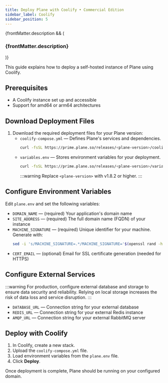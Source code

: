 ```yaml
---
title: Deploy Plane with Coolify • Commercial Edition
sidebar_label: Coolify
sidebar_position: 5
---
```


{frontMatter.description && (

<h3 className="description">{frontMatter.description}</h3>
)}

This guide explains how to deploy a self-hosted instance of Plane using
Coolify.

## Prerequisites

- A Coolify instance set up and accessible
- Support for amd64 or arm64 architectures

## Download Deployment Files

1. Download the required deployment files for your Plane version:
   - `coolify-compose.yml` — Defines Plane's services and dependencies.
     ```bash
     curl -fsSL https://prime.plane.so/releases/<plane-version>/coolify-compose.yml -o coolify-compose.yml
     ```
   - `variables.env` — Stores environment variables for your deployment.
     ```bash
     curl -fsSL https://prime.plane.so/releases/<plane-version>/variables.env -o plane.env
     ```
     :::warning
     Replace `<plane-version>` with v1.8.2 or higher.
     :::

## Configure Environment Variables

Edit `plane.env` and set the following variables:

- `DOMAIN_NAME` — (required) Your application's domain name
- `SITE_ADDRESS` — (required) The full domain name (FQDN) of your instance
- `MACHINE_SIGNATURE` — (required) Unique identifier for your machine. Generate with:
  ```sh
  sed -i 's/MACHINE_SIGNATURE=.*/MACHINE_SIGNATURE='$(openssl rand -hex 16)'/' plane.env
  ```
- `CERT_EMAIL` — (optional) Email for SSL certificate generation (needed for HTTPS)

## Configure External Services

:::warning
For production, configure external database and storage to ensure data security
and reliability. Relying on local storage increases the risk of data loss and
service disruption.
:::

- `DATABASE_URL` — Connection string for your external database
- `REDIS_URL` — Connection string for your external Redis instance
- `AMQP_URL` — Connection string for your external RabbitMQ server

## Deploy with Coolify

1. In Coolify, create a new stack.
2. Upload the `coolify-compose.yml` file.
3. Load environment variables from the `plane.env` file.
4. Click **Deploy**.

Once deployment is complete, Plane should be running on your configured domain.
